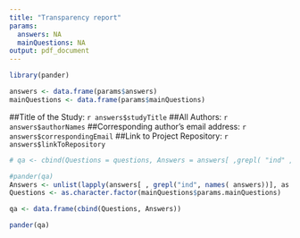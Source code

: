 ```yaml
---
title: "Transparency report"
params:
  answers: NA
  mainQuestions: NA
output: pdf_document
---
```



```r
library(pander)

answers <- data.frame(params$answers)
mainQuestions <- data.frame(params$mainQuestions)

```

##Title of the Study: `r answers$studyTitle`
##All Authors: `r answers$authorNames`
##Corresponding author's email address: `r answers$correspondingEmail`
##Link to Project Repository: `r answers$linkToRepository`

```r
# qa <- cbind(Questions = questions, Answers = answers[ ,grepl( "ind" , names(answers))])

#pander(qa)
Answers <- unlist(lapply(answers[ , grepl("ind", names( answers))], as.character), use.names = FALSE)
Questions <- as.character.factor(mainQuestions$params.mainQuestions)

qa <- data.frame(cbind(Questions, Answers))

pander(qa)
```

